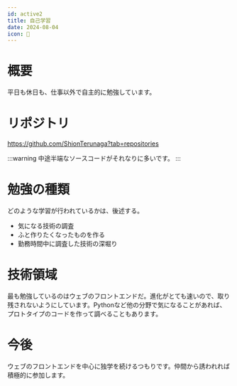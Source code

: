 ```yaml
---
id: active2
title: 自己学習
date: 2024-08-04
icon: 📖
---
```


# 概要

平日も休日も、仕事以外で自主的に勉強しています。

# リポジトリ

https://github.com/ShionTerunaga?tab=repositories

:::warning
中途半端なソースコードがそれなりに多いです。
:::

# 勉強の種類

どのような学習が行われているかは、後述する。

- 気になる技術の調査
- ふと作りたくなったものを作る
- 勤務時間中に調査した技術の深堀り

# 技術領域

最も勉強しているのはウェブのフロントエンドだ。進化がとても速いので、取り残されないようにしています。Pythonなど他の分野で気になることがあれば、プロトタイプのコードを作って調べることもあります。

# 今後

ウェブのフロントエンドを中心に独学を続けるつもりです。仲間から誘われれば積極的に参加します。








